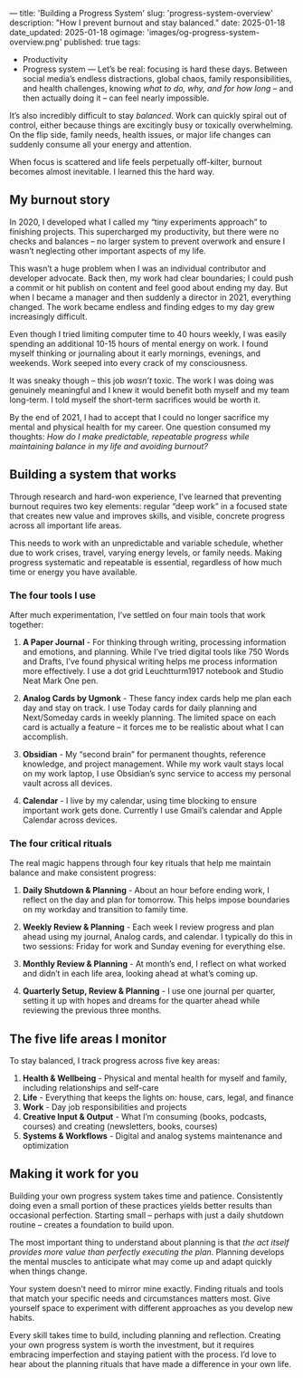 —
title: 'Building a Progress System'
slug: 'progress-system-overview'
description: "How I prevent burnout and stay balanced."
date: 2025-01-18
date_updated: 2025-01-18
ogimage: 'images/og-progress-system-overview.png'
published: true
tags:
  - Productivity
  - Progress system
—
Let’s be real: focusing is hard these days. Between social media’s endless distractions, global chaos, family responsibilities, and health challenges, knowing *what to do, why, and for how long* – and then actually doing it – can feel nearly impossible.

It’s also incredibly difficult to stay *balanced*. Work can quickly spiral out of control, either because things are excitingly busy or toxically overwhelming. On the flip side, family needs, health issues, or major life changes can suddenly consume all your energy and attention.

When focus is scattered and life feels perpetually off-kilter, burnout becomes almost inevitable. I learned this the hard way.

## My burnout story

In 2020, I developed what I called my “tiny experiments approach” to finishing projects. This supercharged my productivity, but there were no checks and balances – no larger system to prevent overwork and ensure I wasn’t neglecting other important aspects of my life.

This wasn’t a huge problem when I was an individual contributor and developer advocate. Back then, my work had clear boundaries; I could push a commit or hit publish on content and feel good about ending my day. But when I became a manager and then suddenly a director in 2021, everything changed. The work became endless and finding edges to my day grew increasingly difficult.

Even though I tried limiting computer time to 40 hours weekly, I was easily spending an additional 10-15 hours of mental energy on work. I found myself thinking or journaling about it early mornings, evenings, and weekends. Work seeped into every crack of my consciousness.

It was sneaky though – this job *wasn’t* toxic. The work I was doing was genuinely meaningful and I knew it would benefit both myself and my team long-term. I told myself the short-term sacrifices would be worth it.

By the end of 2021, I had to accept that I could no longer sacrifice my mental and physical health for my career. One question consumed my thoughts: *How do I make predictable, repeatable progress while maintaining balance in my life and avoiding burnout?*

## Building a system that works

Through research and hard-won experience, I’ve learned that preventing burnout requires two key elements: regular “deep work” in a focused state that creates new value and improves skills, and visible, concrete progress across all important life areas.

This needs to work with an unpredictable and variable schedule, whether due to work crises, travel, varying energy levels, or family needs. Making progress systematic and repeatable is essential, regardless of how much time or energy you have available.

### The four tools I use

After much experimentation, I’ve settled on four main tools that work together:

1. **A Paper Journal** - For thinking through writing, processing information and emotions, and planning. While I’ve tried digital tools like 750 Words and Drafts, I’ve found physical writing helps me process information more effectively. I use a dot grid Leuchtturm1917 notebook and Studio Neat Mark One pen.

2. **Analog Cards by Ugmonk** - These fancy index cards help me plan each day and stay on track. I use Today cards for daily planning and Next/Someday cards in weekly planning. The limited space on each card is actually a feature – it forces me to be realistic about what I can accomplish.

3. **Obsidian** - My “second brain” for permanent thoughts, reference knowledge, and project management. While my work vault stays local on my work laptop, I use Obsidian’s sync service to access my personal vault across all devices.

4. **Calendar** - I live by my calendar, using time blocking to ensure important work gets done. Currently I use Gmail’s calendar and Apple Calendar across devices.

### The four critical rituals

The real magic happens through four key rituals that help me maintain balance and make consistent progress:

1. **Daily Shutdown & Planning** - About an hour before ending work, I reflect on the day and plan for tomorrow. This helps impose boundaries on my workday and transition to family time.

2. **Weekly Review & Planning** - Each week I review progress and plan ahead using my journal, Analog cards, and calendar. I typically do this in two sessions: Friday for work and Sunday evening for everything else.

3. **Monthly Review & Planning** - At month’s end, I reflect on what worked and didn’t in each life area, looking ahead at what’s coming up.

4. **Quarterly Setup, Review & Planning** - I use one journal per quarter, setting it up with hopes and dreams for the quarter ahead while reviewing the previous three months.

## The five life areas I monitor

To stay balanced, I track progress across five key areas:

1. **Health & Wellbeing** - Physical and mental health for myself and family, including relationships and self-care
2. **Life** - Everything that keeps the lights on: house, cars, legal, and finance
3. **Work** - Day job responsibilities and projects
4. **Creative Input & Output** - What I’m consuming (books, podcasts, courses) and creating (newsletters, books, courses)
5. **Systems & Workflows** - Digital and analog systems maintenance and optimization

## Making it work for you

Building your own progress system takes time and patience. Consistently doing even a small portion of these practices yields better results than occasional perfection. Starting small – perhaps with just a daily shutdown routine – creates a foundation to build upon.

The most important thing to understand about planning is that _the act itself provides more value than perfectly executing the plan_. Planning develops the mental muscles to anticipate what may come up and adapt quickly when things change.

Your system doesn’t need to mirror mine exactly. Finding rituals and tools that match your specific needs and circumstances matters most. Give yourself space to experiment with different approaches as you develop new habits.

Every skill takes time to build, including planning and reflection. Creating your own progress system is worth the investment, but it requires embracing imperfection and staying patient with the process. I’d love to hear about the planning rituals that have made a difference in your own life.